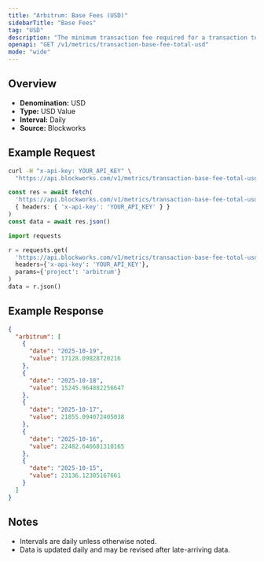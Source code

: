 ```yaml
---
title: "Arbitrum: Base Fees (USD)"
sidebarTitle: "Base Fees"
tag: "USD"
description: "The minimum transaction fee required for a transaction to be included in a block"
openapi: "GET /v1/metrics/transaction-base-fee-total-usd"
mode: "wide"
---
```


## Overview

- **Denomination:** USD
- **Type:** USD Value
- **Interval:** Daily
- **Source:** Blockworks

## Example Request

<CodeGroup>

```bash cURL
curl -H "x-api-key: YOUR_API_KEY" \
  "https://api.blockworks.com/v1/metrics/transaction-base-fee-total-usd?project=arbitrum"
```

```typescript TypeScript
const res = await fetch(
  'https://api.blockworks.com/v1/metrics/transaction-base-fee-total-usd?project=arbitrum',
  { headers: { 'x-api-key': 'YOUR_API_KEY' } }
)
const data = await res.json()
```

```python Python
import requests

r = requests.get(
  'https://api.blockworks.com/v1/metrics/transaction-base-fee-total-usd',
  headers={'x-api-key': 'YOUR_API_KEY'},
  params={'project': 'arbitrum'}
)
data = r.json()
```

</CodeGroup>

## Example Response

```json
{
  "arbitrum": [
    {
      "date": "2025-10-19",
      "value": 17128.09828720216
    },
    {
      "date": "2025-10-18",
      "value": 15245.964882256647
    },
    {
      "date": "2025-10-17",
      "value": 21855.094072405038
    },
    {
      "date": "2025-10-16",
      "value": 22482.646681310165
    },
    {
      "date": "2025-10-15",
      "value": 23136.12305167661
    }
  ]
}
```

## Notes
- Intervals are daily unless otherwise noted.
- Data is updated daily and may be revised after late-arriving data.